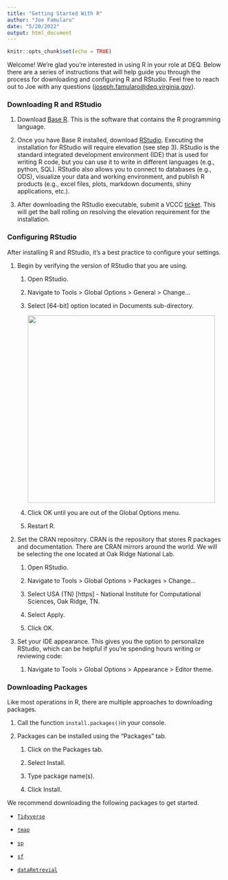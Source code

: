```yaml
---
title: "Getting Started With R"
author: "Joe Famularo"
date: "5/20/2022"
output: html_document
---
```


```r
knitr::opts_chunk$set(echo = TRUE)
```


Welcome! We're glad you're interested in using R in your role at DEQ. Below there are a series of instructions that will help guide you through the process for downloading and configuring R and RStudio. Feel free to reach out to Joe with any questions ([joseph.famularo\@deq.virginia.gov](mailto:joseph.famularo@deq.virginia.gov)).

### Downloading R and RStudio

1.  Download [Base R](https://mirrors.nics.utk.edu/cran/). This is the software that contains the R programming language.

2.  Once you have Base R installed, download [RStudio](https://download1.rstudio.org/desktop/windows/RStudio-2022.02.2-485.exe). Executing the installation for RStudio will require elevation (see step 3). RStudio is the standard integrated development environment (IDE) that is used for writing R code, but you can use it to write in different languages (e.g., python, SQL). RStudio also allows you to connect to databases (e.g., ODS), visualize your data and working environment, and publish R products (e.g., excel files, plots, markdown documents, shiny applications, etc.).

3.  After downloading the RStudio executable, submit a VCCC [ticket](https://vccc.vita.virginia.gov/vita?id=vita_create_ticket_v2_full&sys_id=68607de3dbd79700796e76740f9619d2). This will get the ball rolling on resolving the elevation requirement for the installation.

### Configuring RStudio

After installing R and RStudio, it's a best practice to configure your settings.

1.  Begin by verifying the version of RStudio that you are using.

    1.  Open RStudio.

    2.  Navigate to Tools \> Global Options \> General \> Change...

    3.  Select [64-bit] option located in Documents sub-directory.

        ![](../images/Global_Opts.png){width="436"}

    4.  Click OK until you are out of the Global Options menu.

    5.  Restart R.

2.  Set the CRAN repository. CRAN is the repository that stores R packages and documentation. There are CRAN mirrors around the world. We will be selecting the one located at Oak Ridge National Lab.

    1.  Open RStudio.

    2.  Navigate to Tools \> Global Options \> Packages \> Change...

    3.  Select USA (TN) [https] - National Institute for Computational Sciences, Oak Ridge, TN.

    4.  Select Apply.

    5.  Click OK.

3.  Set your IDE appearance. This gives you the option to personalize RStudio, which can be helpful if you're spending hours writing or reviewing code:

    1.  Navigate to Tools \> Global Options \> Appearance \> Editor theme.


### Downloading Packages

Like most operations in R, there are multiple approaches to downloading packages.

1.  Call the function `install.packages()`in your console.

2.  Packages can be installed using the "Packages" tab.

    1.  Click on the Packages tab.

    2.  Select Install.

    3.  Type package name(s).

    4.  Click Install.

We recommend downloading the following packages to get started.

-   [`Tidyverse`](https://www.tidyverse.org/packages/)

-   [`tmap`](https://cran.r-project.org/web/packages/tmap/vignettes/tmap-getstarted.html)

-   [`sp`](https://cran.r-project.org/web/packages/sp/sp.pdf)

-   [`sf`](https://r-spatial.github.io/sf/)

-   [`dataRetrevial`](https://cran.r-project.org/web/packages/dataRetrieval/vignettes/dataRetrieval.html)
